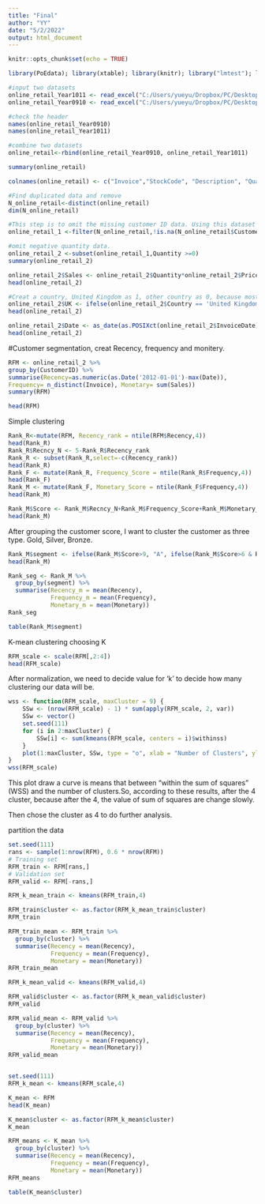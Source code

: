 ---
title: "Final"
author: "YY"
date: "5/2/2022"
output: html_document
---

```{r setup, include=FALSE}
knitr::opts_chunk$set(echo = TRUE)
```


```{r,include=FALSE, message=FALSE, warning=FALSE}
library(PoEdata); library(xtable); library(knitr); library("lmtest"); library(zoo);library(carData);library("sandwich");library(ggplot2);library(gridExtra);library(lmtest);library(readxl);library(car);library(stargazer);library(lattice);library(survival);library(Formula);library(nortest);library(foreign);library(nnet);library(reshape2);library(png);library(scales);library(dplyr);library(tidyr);library(latticeExtra); library(cowplot); library(lubridate);library(imputeTS); library(forecast);library(kableExtra); library(xtable); library(knitr); library("tidyr");library(tidyverse);library(broom);library(AER); library(systemfit);library(Formula);library(nortest);library(foreign);library(nnet);library(kableExtra);library(xtable);library(mfx); library(sampleSelection); library(prediction); library(ivregEX);library(censReg); library(truncreg); library(mfx);library(multcomp);library("RcmdrMisc");library(mlogit); library(dynlm);library(orcutt); library(nlWaldTest);library(pdfetch); library(TTR); library(tseries);library(kableExtra); library(truncreg);library(nlWaldTest); library(PoEdata); library(sampleSelection);  library(forecast); library(TTR); library(tseries); library(plm);library(skimr);library(pivottabler);library(pivottabler);library(lessR)
```

```{r,message=FALSE, warning=FALSE}
#input two datasets
online_retail_Year1011 <- read_excel("C:/Users/yueyu/Dropbox/PC/Desktop/BD620/Project/online_retail_II/online_retail_Year1011.xlsx")
online_retail_Year0910 <- read_excel("C:/Users/yueyu/Dropbox/PC/Desktop/BD620/Project/online_retail_II/online_retail_Year0910.xlsx")
```

```{r,message=FALSE, warning=FALSE}
#check the header
names(online_retail_Year0910)
names(online_retail_Year1011)
```

```{r,message=FALSE, warning=FALSE}
#combine two datasets
online_retail<-rbind(online_retail_Year0910, online_retail_Year1011)
```

```{r,message=FALSE, warning=FALSE}
summary(online_retail)
```

```{r}
colnames(online_retail) <- c("Invoice","StockCode", "Description", "Quantity", "InvoiceDate", "Price", "CustomerID", "Country")
```

```{r,message=FALSE, warning=FALSE}
#Find duplicated data and remove
N_online_retail<-distinct(online_retail)
dim(N_online_retail)
```

```{r,message=FALSE, warning=FALSE}
#This step is to omit the missing customer ID data. Using this dataset to do the further analysis.
online_retail_1 <-filter(N_online_retail,!is.na(N_online_retail$CustomerID))
```

```{r,message=FALSE, warning=FALSE}
#omit negative quantity data.
online_retail_2 <-subset(online_retail_1,Quantity >=0)
summary(online_retail_2)
```

```{r}
online_retail_2$Sales <- online_retail_2$Quantity*online_retail_2$Price
head(online_retail_2)
```

```{r}
#Creat a country, United Kingdom as 1, other country as 0, because most of transaction in United kingdom
online_retail_2$UK <- ifelse(online_retail_2$Country == 'United Kingdom',1,0)
head(online_retail_2)
```

```{r}
online_retail_2$Date <- as_date(as.POSIXct(online_retail_2$InvoiceDate))
head(online_retail_2)
```

#Customer segmentation, creat Recency, frequency and monitery.

```{r,message=FALSE, warning=FALSE}
RFM <- online_retail_2 %>%
group_by(CustomerID) %>%
summarise(Recency=as.numeric(as.Date('2012-01-01')-max(Date)),
Frequency= n_distinct(Invoice), Monetary= sum(Sales))
summary(RFM)
```

```{r}
head(RFM)
```
Simple clustering
```{r}
Rank_R<-mutate(RFM, Recency_rank = ntile(RFM$Recency,4))
head(Rank_R)
Rank_R$Recncy_N <- 5-Rank_R$Recency_rank
Rank_R <- subset(Rank_R,select=-c(Recency_rank))
head(Rank_R)
Rank_F <- mutate(Rank_R, Frequency_Score = ntile(Rank_R$Frequency,4))
head(Rank_F)
Rank_M <- mutate(Rank_F, Monetary_Score = ntile(Rank_F$Frequency,4))
head(Rank_M)
```

```{r}
Rank_M$Score <- Rank_M$Recncy_N+Rank_M$Frequency_Score+Rank_M$Monetary_Score
head(Rank_M)
```


After grouping the customer score, I want to cluster the customer as three type. Gold, Silver, Bronze.
```{r}
Rank_M$segment <- ifelse(Rank_M$Score>9, "A", ifelse(Rank_M$Score>6 & Rank_M$Score<=9, "B", ifelse(Rank_M$Score>3 & Rank_M$Score<=6,"C","D")))
head(Rank_M)
```

```{r}
Rank_seg <- Rank_M %>% 
  group_by(segment) %>% 
  summarise(Recency_m = mean(Recency),
            Frequency_m = mean(Frequency),
            Monetary_m = mean(Monetary))
Rank_seg
```
```{r}
table(Rank_M$segment)
```

K-mean clustering
choosing K
```{r}
RFM_scale <- scale(RFM[,2:4])
head(RFM_scale)
```

After normalization, we need to decide value for ‘k’ to decide how many clustering our data will be. 
```{r}
wss <- function(RFM_scale, maxCluster = 9) {
    SSw <- (nrow(RFM_scale) - 1) * sum(apply(RFM_scale, 2, var))
    SSw <- vector()
    set.seed(111)
    for (i in 2:maxCluster) {
        SSw[i] <- sum(kmeans(RFM_scale, centers = i)$withinss)
    }
    plot(1:maxCluster, SSw, type = "o", xlab = "Number of Clusters", ylab = "Within groups sum of squares", pch=19)
}
wss(RFM_scale)
```
This plot draw a curve is means that between “within the sum of squares” (WSS) and the number of clusters.So, according to these results, after the 4 cluster, because after the 4, the value of sum of squares are change slowly.

Then chose the cluster as 4 to do further analysis.

partition the data



```{r}
set.seed(111)
rans <- sample(1:nrow(RFM), 0.6 * nrow(RFM)) 
# Training set
RFM_train <- RFM[rans,] 
# Validation set
RFM_valid <- RFM[-rans,]
```

```{r}
RFM_k_mean_train <- kmeans(RFM_train,4)
```

```{r}
RFM_train$cluster <- as.factor(RFM_k_mean_train$cluster)
RFM_train
```

```{r}
RFM_train_mean <- RFM_train %>% 
  group_by(cluster) %>% 
  summarise(Recency = mean(Recency),
            Frequency = mean(Frequency),
            Monetary = mean(Monetary))
RFM_train_mean
```

```{r}
RFM_k_mean_valid <- kmeans(RFM_valid,4)
```

```{r}
RFM_valid$cluster <- as.factor(RFM_k_mean_valid$cluster)
RFM_valid
```

```{r}
RFM_valid_mean <- RFM_valid %>% 
  group_by(cluster) %>% 
  summarise(Recency = mean(Recency),
            Frequency = mean(Frequency),
            Monetary = mean(Monetary))
RFM_valid_mean
```



```{r}

```



```{r}
set.seed(111)
RFM_k_mean <- kmeans(RFM_scale,4)
```

```{r}
K_mean <- RFM
head(K_mean)
```

```{r}
K_mean$cluster <- as.factor(RFM_k_mean$cluster)
K_mean
```

```{r}
RFM_means <- K_mean %>% 
  group_by(cluster) %>% 
  summarise(Recency = mean(Recency),
            Frequency = mean(Frequency),
            Monetary = mean(Monetary))
RFM_means
```

```{r}
table(K_mean$cluster)
```

